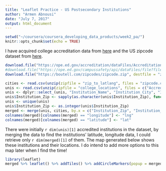 ```yaml
---
title: "Leaflet Practice - US Postsecondary Institutions"
author: "Armen Abnousi"
date: "July 7, 2017"
output: html_document
---
```


```r
setwd("~/coursera/coursera_developing_data_products/week2_pa/")
knitr::opts_chunk$set(echo = TRUE)
```
I have acquired college accreditation data from [here](https://ope.ed.gov/accreditation/dataFiles/Accreditation_2017_04.zip) and the US zipcode dataset from [here](https://boutell.com/zipcodes/zipcode.zip).
```r
download.file("https://ope.ed.gov/accreditation/dataFiles/Accreditation_2017_04.zip", destfile = "college_locations", method = "curl")
#download.file("https://ope.ed.gov/campussafety/api/dataFiles/file?fileName=Crime2016EXCEL.zip", destfile = "campus_safety", method = "curl")
download.file("https://boutell.com/zipcodes/zipcode.zip", destfile = "zip_to_latlang")
```
```r
cities <- read.csv(unzip(zipfile = "zip_to_latlang", files = "zipcode.csv"))
unis <- read.csv(unzip(zipfile = "college_locations", files = c("Accreditation_04_2017.csv")))
unis <- dplyr::select_(unis, "Institution_Name", "Institution_City", "Institution_State", "Institution_Zip")
unis$Institution_Zip <- sapply(as.character(unis$Institution_Zip), function(c){z <- unlist(strsplit(c, "-")); z[1]}, simplify = TRUE)
unis <- unique(unis)
unis$Institution_Zip <- as.integer(unis$Institution_Zip)
merged <- merge(unis, cities, by.x = c("Institution_Zip", "Institution_State", "Institution_City"), by.y = c("zip", "state", "city"))
colnames(merged)[colnames(merged) == "longitude"] <- "lng"
colnames(merged)[colnames(merged) == "latitude"] <- "lat"
```
There were initially `r dim(unis)[1]` accredited institutions in the dataset, by merging the data to find the institutions' latitude, longitude data, I could retrieve only `r dim(merged)[1]` of them. The map generated below shows these institutions and their locations. I do intend to add more options to this map later when I find the time! 

```r
library(leaflet)
merged %>% leaflet() %>% addTiles() %>% addCircleMarkers(popup = merged$Institution_Name, clusterOptions = markerClusterOptions(), weight = 1) 
```